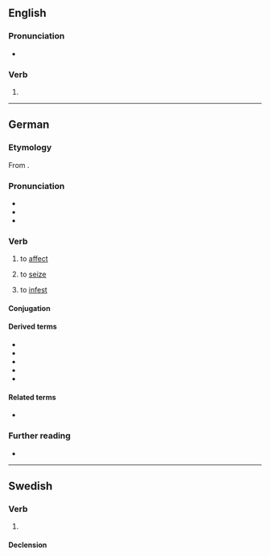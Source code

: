 {{also|Befällen}}
==English==

===Pronunciation===
* {{IPA|/bɪˈfɑlən/|lang=en}}

===Verb===
{{head|en|past participle|cat2=irregular past participles}}

# {{inflection of|befall||past|part|lang=en}}

----

==German==

===Etymology===
From {{affix|de|be-|fallen}}.

===Pronunciation===
* {{IPA|/bəˈfaln̩/|/bəˈfalən/|lang=de}}
* {{audio|De-befallen.ogg|Audio|lang=de}}
* {{hyphenation|be|fal|len|lang=de}}

===Verb===
{{de-verb-strong|class=7|befällt|befiel|befallen|past subjunctive=befiele}}

# {{lb|de|of a disease}} to [[affect]]
# {{lb|de|of fear, desire, etc.}} to [[seize]]
# to [[infest]]

====Conjugation====
{{de-conj-strong|befall|befiel|befallen|h||befäll||a|||a}}

====Derived terms====
* {{l|de|Befallen}}
* {{l|de|Befaller}}
* {{l|de|Befallung}}
* {{l|de|befallend}}
* {{l|de|befallen}}

====Related terms====
* {{l|de|Befall}}

===Further reading===
* {{R:Duden}}

----

==Swedish==

===Verb===
{{head|sv|verb form}}

# {{lb|sv|nonstandard}} {{sv-verb-form-past|befalla}}
#:{{syn|sv|befalld}} {{q|standard}}

====Declension====
{{sv-adj-pastpart|en-stem=befall}}